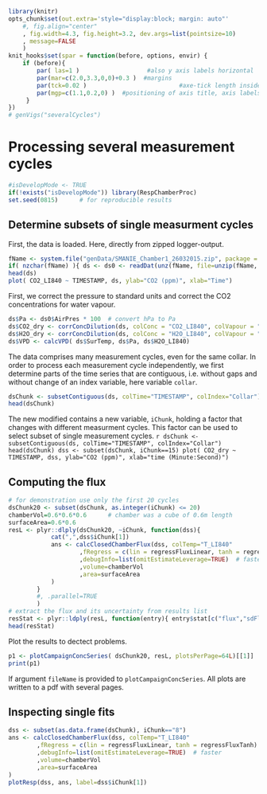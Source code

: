 <!--
%\VignetteEngine{knitr}
%\VignetteIndexEntry{Processing several measurement cycles}
-->

```{r setup, include=FALSE}
library(knitr)
opts_chunk$set(out.extra='style="display:block; margin: auto"'
    #, fig.align="center"
    , fig.width=4.3, fig.height=3.2, dev.args=list(pointsize=10)
    , message=FALSE
    )
knit_hooks$set(spar = function(before, options, envir) {
    if (before){
        par( las=1 )                   #also y axis labels horizontal
        par(mar=c(2.0,3.3,0,0)+0.3 )  #margins
        par(tck=0.02 )                          #axe-tick length inside plots             
        par(mgp=c(1.1,0.2,0) )  #positioning of axis title, axis labels, axis
     }
})
# genVigs("severalCycles")
```

Processing several measurement cycles
==============================================

```{r results='hide'}
#isDevelopMode <- TRUE
if(!exists("isDevelopMode")) library(RespChamberProc)
set.seed(0815)      # for reproducible results
```

Determine subsets of single measurment cycles
---------------------------------------------------

First, the data is loaded. Here, directly from zipped logger-output.
```{r, spar=TRUE, fig.width=12}
fName <- system.file("genData/SMANIE_Chamber1_26032015.zip", package = "RespChamberProc")
if( nzchar(fName) ){ ds <- ds0 <- readDat(unz(fName, file=unzip(fName, list=TRUE)[1,"Name"] ),tz="UTC") }
head(ds)
plot( CO2_LI840 ~ TIMESTAMP, ds, ylab="CO2 (ppm)", xlab="Time")
```

First, we correct the pressure to standard units and correct the CO2
concentrations for water vapour.
```{r}
ds$Pa <- ds0$AirPres * 100  # convert hPa to Pa
ds$CO2_dry <- corrConcDilution(ds, colConc = "CO2_LI840", colVapour = "H2O_LI840")
ds$H2O_dry <- corrConcDilution(ds, colConc = "H2O_LI840", colVapour = "H2O_LI840")
ds$VPD <- calcVPD( ds$SurTemp, ds$Pa, ds$H2O_LI840)
```

The data comprises many measurement cycles, even for the same collar. In order
to process each measurement cycle independently, we first determine parts of
the time series that are contiguous, i.e. without gaps and without change of an
index variable, here variable `collar`.

 ```{r}
dsChunk <- subsetContiguous(ds, colTime="TIMESTAMP", colIndex="Collar") 
head(dsChunk)
```

The new modified contains a new variable, `iChunk`, holding a factor that
changes with different measurment cycles.
This factor can be used to select subset of single measurement cycles. 
 ```{r , spar=TRUE}
dsChunk <- subsetContiguous(ds, colTime="TIMESTAMP", colIndex="Collar") 
head(dsChunk)
dss <- subset(dsChunk, iChunk==15)
plot( CO2_dry ~ TIMESTAMP, dss, ylab="CO2 (ppm)", xlab="time (Minute:Second)")
```

Computing the flux
---------------------
```{r}
# for demonstration use only the first 20 cycles
dsChunk20 <- subset(dsChunk, as.integer(iChunk) <= 20) 
chamberVol=0.6*0.6*0.6		# chamber was a cube of 0.6m length
surfaceArea=0.6*0.6
resL <- plyr::dlply(dsChunk20, ~iChunk, function(dss){
			cat(",",dss$iChunk[1])
			ans <- calcClosedChamberFlux(dss, colTemp="T_LI840"
					,fRegress = c(lin = regressFluxLinear, tanh = regressFluxTanh)	# linear and saturating shape
					,debugInfo=list(omitEstimateLeverage=TRUE)	# faster
					,volume=chamberVol
					,area=surfaceArea
			)		
		}
		#, .parallel=TRUE
		)
# extract the flux and its uncertainty from results list		
resStat <- plyr::ldply(resL, function(entry){ entry$stat[c("flux","sdFlux","tLag")] })
head(resStat)
```

Plot the results to dectect problems. 
```{r, spar=TRUE, fig.width=11, fig.height=6}
p1 <- plotCampaignConcSeries( dsChunk20, resL, plotsPerPage=64L)[[1]]   # first page
print(p1)
```

If argument `fileName` is provided to `plotCampaignConcSeries`. All plots are
written to a pdf with several pages.

Inspecting single fits
-------------------------
```{r}
dss <- subset(as.data.frame(dsChunk), iChunk=="8")
ans <- calcClosedChamberFlux(dss, colTemp="T_LI840"
		,fRegress = c(lin = regressFluxLinear, tanh = regressFluxTanh)	# linear and saturating shape
		,debugInfo=list(omitEstimateLeverage=TRUE)	# faster
		,volume=chamberVol
		,area=surfaceArea
)
plotResp(dss, ans, label=dss$iChunk[1])	
```
		


